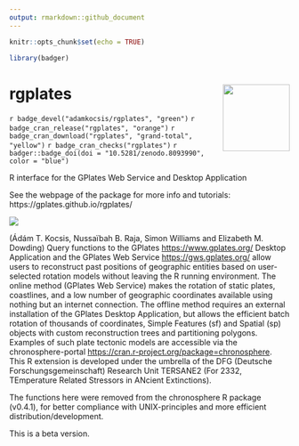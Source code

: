 ```yaml
---
output: rmarkdown::github_document
---
```


```r
knitr::opts_chunk$set(echo = TRUE)

library(badger)
```

# rgplates <img src="man/figures/logo.png" align="right" width="120"/>

`r badge_devel("adamkocsis/rgplates", "green")`
`r badge_cran_release("rgplates", "orange")`
`r badge_cran_download("rgplates", "grand-total", "yellow")`
`r badge_cran_checks("rgplates")`
`r badger::badge_doi(doi = "10.5281/zenodo.8093990", color = "blue")` 

R interface for the GPlates Web Service and Desktop Application 

See the webpage of the package for more info and tutorials: https://gplates.github.io/rgplates/

![](https://github.com/GPlates/rgplates/raw/devel/man/figures/rgplates_example.png)


(Ádám T. Kocsis, Nussaïbah B. Raja, Simon Williams and Elizabeth M. Dowding)
Query functions to the GPlates <https://www.gplates.org/> Desktop Application and the GPlates Web Service <https://gws.gplates.org/> allow users to reconstruct past positions of geographic entities based on user-selected rotation models without leaving the R running environment. The online method (GPlates Web Service) makes the rotation of static plates, coastlines, and a low number of geographic coordinates available using nothing but an internet connection. The offline method requires an external installation of the GPlates Desktop Application, but allows the efficient batch rotation of thousands of coordinates, Simple Features (sf) and Spatial (sp) objects with custom reconstruction trees and partitioning polygons. Examples of such plate tectonic models are accessible via the chronosphere-portal <https://cran.r-project.org/package=chronosphere>. This R extension is developed under the umbrella of the DFG (Deutsche Forschungsgemeinschaft) Research Unit TERSANE2 (For 2332, TEmperature Related Stressors in ANcient Extinctions).

The functions here were removed from the chronosphere R package (v0.4.1), for better compliance with UNIX-principles and more efficient distribution/development.

This is a beta version. 


